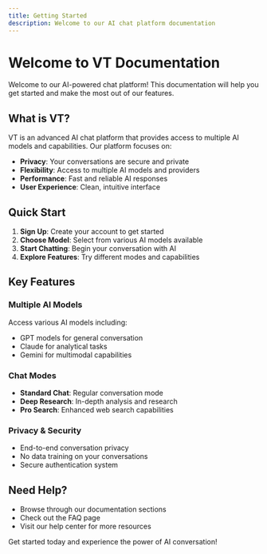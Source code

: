 ```yaml
---
title: Getting Started
description: Welcome to our AI chat platform documentation
---
```


# Welcome to VT Documentation

Welcome to our AI-powered chat platform! This documentation will help you get started and make the most out of our features.

## What is VT?

VT is an advanced AI chat platform that provides access to multiple AI models and capabilities. Our platform focuses on:

- **Privacy**: Your conversations are secure and private
- **Flexibility**: Access to multiple AI models and providers
- **Performance**: Fast and reliable AI responses
- **User Experience**: Clean, intuitive interface

## Quick Start

1. **Sign Up**: Create your account to get started
2. **Choose Model**: Select from various AI models available
3. **Start Chatting**: Begin your conversation with AI
4. **Explore Features**: Try different modes and capabilities

## Key Features

### Multiple AI Models
Access various AI models including:
- GPT models for general conversation
- Claude for analytical tasks
- Gemini for multimodal capabilities

### Chat Modes
- **Standard Chat**: Regular conversation mode
- **Deep Research**: In-depth analysis and research
- **Pro Search**: Enhanced web search capabilities

### Privacy & Security
- End-to-end conversation privacy
- No data training on your conversations
- Secure authentication system

## Need Help?

- Browse through our documentation sections
- Check out the FAQ page
- Visit our help center for more resources

Get started today and experience the power of AI conversation!